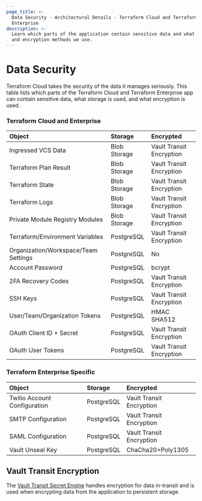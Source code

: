 ```yaml
---
page_title: >-
  Data Security - Architectural Details - Terraform Cloud and Terraform
  Enterprise
description: >-
  Learn which parts of the application contain sensitive data and what storage
  and encryption methods we use.
---
```


# Data Security

Terraform Cloud takes the security of the data it manages
seriously. This table lists which parts of the Terraform Cloud and Terraform Enterprise app can contain sensitive data, what storage is used, and what encryption is used.

### Terraform Cloud and Enterprise

| Object                               | Storage      | Encrypted                |
| :----------------------------------- | :----------- | :----------------------- |
| Ingressed VCS Data                   | Blob Storage | Vault Transit Encryption |
| Terraform Plan Result                | Blob Storage | Vault Transit Encryption |
| Terraform State                      | Blob Storage | Vault Transit Encryption |
| Terraform Logs                       | Blob Storage | Vault Transit Encryption |
| Private Module Registry Modules      | Blob Storage | Vault Transit Encryption |
| Terraform/Environment Variables      | PostgreSQL   | Vault Transit Encryption |
| Organization/Workspace/Team Settings | PostgreSQL   | No                       |
| Account Password                     | PostgreSQL   | bcrypt                   |
| 2FA Recovery Codes                   | PostgreSQL   | Vault Transit Encryption |
| SSH Keys                             | PostgreSQL   | Vault Transit Encryption |
| User/Team/Organization Tokens        | PostgreSQL   | HMAC SHA512              |
| OAuth Client ID + Secret             | PostgreSQL   | Vault Transit Encryption |
| OAuth User Tokens                    | PostgreSQL   | Vault Transit Encryption |

### Terraform Enterprise Specific

| Object                       | Storage    | Encrypted                |
| :--------------------------- | :--------- | :----------------------- |
| Twilio Account Configuration | PostgreSQL | Vault Transit Encryption |
| SMTP Configuration           | PostgreSQL | Vault Transit Encryption |
| SAML Configuration           | PostgreSQL | Vault Transit Encryption |
| Vault Unseal Key             | PostgreSQL | ChaCha20+Poly1305        |

## Vault Transit Encryption

The [Vault Transit Secret Engine](https://www.vaultproject.io/docs/secrets/transit/index.html) handles encryption for data in-transit and is used when encrypting data from the application to persistent storage.
